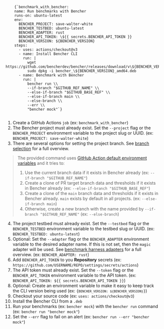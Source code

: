 
<pre>
  <code>
    {`benchmark_with_bencher:
    name: Run benchmarks with Bencher
    runs-on: ubuntu-latest
    env:
      BENCHER_PROJECT: save-walter-white
      BENCHER_TESTBED: ubuntu-latest
      BENCHER_ADAPTER: rust
      BENCHER_API_TOKEN: \${{ secrets.BENCHER_API_TOKEN }}
      BENCHER_VERSION: ${BENCHER_VERSION}
    steps:
      - uses: actions/checkout@v3
      - name: Install Bencher CLI
        run: |
          wget https://github.com/bencherdev/bencher/releases/download/v\${BENCHER_VERSION}/bencher_\${BENCHER_VERSION}_amd64.deb
          sudo dpkg -i bencher_\${BENCHER_VERSION}_amd64.deb
      - name: Benchmark with Bencher
        run: |
          bencher run \\
          --if-branch "$GITHUB_REF_NAME" \\
          --else-if-branch "$GITHUB_BASE_REF" \\
          --else-if-branch main \\
          --else-branch \\
          --err \\
          "bencher mock"`}
  </code>
</pre>

1. Create a GitHub Actions `job` (ex: `benchmark_with_bencher`)
2. The Bencher project must already exist. Set the `--project` flag or the `BENCHER_PROJECT` environment variable to the project slug or UUID. (ex: `BENCHER_PROJECT: save-walter-white`)
3. There are several options for setting the project branch. See [branch selection](/docs/how-to/cli-branch-selection) for a full overview.

> The provided command uses [GitHub Action default environment variables](https://docs.github.com/en/actions/learn-github-actions/variables#default-environment-variables) and it tries to:
> 1. Use the current branch data if it exists in Bencher already (ex: `--if-branch "$GITHUB_REF_NAME"`)
> 1. Create a clone of PR target branch data and thresholds if it exists in Bencher already (ex: `--else-if-branch "$GITHUB_BASE_REF"`)
> 1. Create a clone of the `main` branch data and thresholds if it exists in Bencher already. `main` exists by default in all projects. (ex: `--else-if-branch main`)
> 1. Otherwise, create a new branch with the name provided by `--if-branch "$GITHUB_REF_NAME"` (ex: `--else-branch`)

4. The project testbed must already exist. Set the `--testbed` flag or the `BENCHER_TESTBED` environment variable to the testbed slug or UUID. (ex: `BENCHER_TESTBED: ubuntu-latest`)
5. Optional: Set the `--adapter` flag or the `BENCHER_ADAPTER` environment variable to the desired adapter name. If this is not set, then the `magic` adapter will be used. See [benchmark harness adapters](/docs/explanation/adapters) for a full overview. (ex: `BENCHER_ADAPTER: rust`)
6. Add `BENCHER_API_TOKEN` to you **Repository** secrets (ex: `https://github.com/USERNAME/REPO/settings/secrets/actions`)
7. The API token must already exist. Set the `--token` flag or the `BENCHER_API_TOKEN` environment variable to the API token. (ex: `BENCHER_API_TOKEN: ${{ secrets.BENCHER_API_TOKEN }}`)
8. Optional: Create an environment variable to make it easy to keep track the CLI version being used (ex: <code>{`BENCHER_VERSION: ${BENCHER_VERSION}`}</code>)
9. Checkout your source code (ex: `uses: actions/checkout@v3`)
10. Install the Bencher CLI from a `.deb`
11. Run your benchmarks (ex: `bencher mock`) with the `bencher run` command (ex: `bencher run "bencher mock"`)
12. Set the `--err` flag to fail on an alert (ex: `bencher run --err "bencher mock"`)
